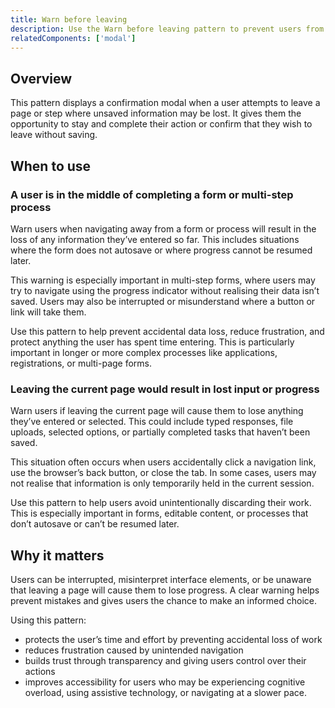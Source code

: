 ```yaml
---
title: Warn before leaving
description: Use the Warn before leaving pattern to prevent users from accidentally losing unsaved data when navigating away from a form or in-progress task.
relatedComponents: ['modal']
---
```


## Overview

This pattern displays a confirmation modal when a user attempts to leave a page or step where unsaved information may be lost. It gives them the opportunity to stay and complete their action or confirm that they wish to leave without saving.

<ImageWithBorder
	alt="Screenshot of an open Modal dialog with the title ‘Are you sure you want to cancel?’ and description ‘If you cancel, you will lose all information entered.’"
	src="/img/patterns/warn-before-leaving-modal.png"
/>

## When to use

### A user is in the middle of completing a form or multi-step process

Warn users when navigating away from a form or process will result in the loss of any information they’ve entered so far. This includes situations where the form does not autosave or where progress cannot be resumed later.

This warning is especially important in multi-step forms, where users may try to navigate using the progress indicator without realising their data isn’t saved. Users may also be interrupted or misunderstand where a button or link will take them.

Use this pattern to help prevent accidental data loss, reduce frustration, and protect anything the user has spent time entering. This is particularly important in longer or more complex processes like applications, registrations, or multi-page forms.

### Leaving the current page would result in lost input or progress

Warn users if leaving the current page will cause them to lose anything they’ve entered or selected. This could include typed responses, file uploads, selected options, or partially completed tasks that haven’t been saved.

This situation often occurs when users accidentally click a navigation link, use the browser’s back button, or close the tab. In some cases, users may not realise that information is only temporarily held in the current session.

Use this pattern to help users avoid unintentionally discarding their work. This is especially important in forms, editable content, or processes that don’t autosave or can’t be resumed later.

## Why it matters

Users can be interrupted, misinterpret interface elements, or be unaware that leaving a page will cause them to lose progress. A clear warning helps prevent mistakes and gives users the chance to make an informed choice.

Using this pattern:

- protects the user’s time and effort by preventing accidental loss of work
- reduces frustration caused by unintended navigation
- builds trust through transparency and giving users control over their actions
- improves accessibility for users who may be experiencing cognitive overload, using assistive technology, or navigating at a slower pace.
